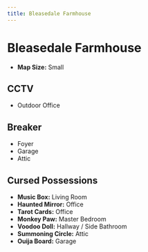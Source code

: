 ```yaml
---
title: Bleasedale Farmhouse
---
```


# Bleasedale Farmhouse

- **Map Size:** Small

## CCTV

- Outdoor Office

## Breaker

- Foyer
- Garage
- Attic

## Cursed Possessions

- **Music Box:** Living Room
- **Haunted Mirror:** Office
- **Tarot Cards:** Office
- **Monkey Paw:** Master Bedroom
- **Voodoo Doll:** Hallway / Side Bathroom
- **Summoning Circle:** Attic
- **Ouija Board:** Garage